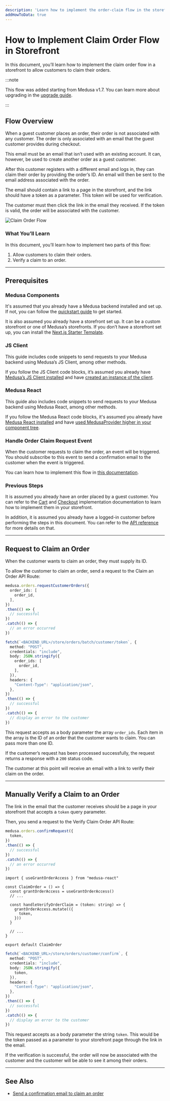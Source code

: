 ```yaml
---
description: 'Learn how to implement the order-claim flow in the storefront. This includes allowing customers to claim their orders, and verify a claim to an order.'
addHowToData: true
---
```



# How to Implement Claim Order Flow in Storefront

In this document, you’ll learn how to implement the claim order flow in a storefront to allow customers to claim their orders.

:::note

This flow was added starting from Medusa v1.7. You can learn more about upgrading in the [upgrade guide](../../../upgrade-guides/medusa-core/1-7-0.md).

:::

## Flow Overview

When a guest customer places an order, their order is not associated with any customer. The order is only associated with an email that the guest customer provides during checkout.

This email must be an email that isn’t used with an existing account. It can, however, be used to create another order as a guest customer.

After this customer registers with a different email and logs in, they can claim their order by providing the order’s ID. An email will then be sent to the email address associated with the order.

The email should contain a link to a page in the storefront, and the link should have a token as a parameter. This token will be used for verification.

The customer must then click the link in the email they received. If the token is valid, the order will be associated with the customer.

![Claim Order Flow](https://res.cloudinary.com/dza7lstvk/image/upload/v1677782439/Medusa%20Docs/Diagrams/claim-order-workflow_m6oybo.jpg)

### What You’ll Learn

In this document, you’ll learn how to implement two parts of this flow:

1. Allow customers to claim their orders.
2. Verify a claim to an order.

---

## Prerequisites

### Medusa Components

It's assumed that you already have a Medusa backend installed and set up. If not, you can follow the [quickstart guide](../../../development/backend/install.mdx) to get started.

It is also assumed you already have a storefront set up. It can be a custom storefront or one of Medusa’s storefronts. If you don’t have a storefront set up, you can install the [Next.js Starter Template](../../../starters/nextjs-medusa-starter.mdx).

### JS Client

This guide includes code snippets to send requests to your Medusa backend using Medusa’s JS Client, among other methods.

If you follow the JS Client code blocks, it’s assumed you already have [Medusa’s JS Client installed](../../../js-client/overview.mdx) and have [created an instance of the client](../../../js-client/overview.mdx#configuration).

### Medusa React

This guide also includes code snippets to send requests to your Medusa backend using Medusa React, among other methods.

If you follow the Medusa React code blocks, it's assumed you already have [Medusa React installed](../../../medusa-react/overview.mdx) and have [used MedusaProvider higher in your component tree](../../../medusa-react/overview.mdx#usage).

### Handle Order Claim Request Event

When the customer requests to claim the order, an event will be triggered. You should subscribe to this event to send a confirmation email to the customer when the event is triggered.

You can learn how to implement this flow in [this documentation](../backend/handle-order-claim-event.md).

### Previous Steps

It is assumed you already have an order placed by a guest customer. You can refer to the [Cart](../../carts-and-checkout/storefront/implement-cart) and [Checkout](../../carts-and-checkout/storefront/implement-checkout-flow.mdx) implementation documentation to learn how to implement them in your storefront.

In addition, it is assumed you already have a logged-in customer before performing the steps in this document. You can refer to the [API reference](https://docs.medusajs.com/api/store#auth_postauth) for more details on that.

---

## Request to Claim an Order

When the customer wants to claim an order, they must supply its ID.

To allow the customer to claim an order, send a request to the Claim an Order API Route:

<Tabs groupId="request-type" isCodeTabs={true}>
<TabItem value="client" label="Medusa JS Client" default>

```ts
medusa.orders.requestCustomerOrders({
  order_ids: [
    order_id,
  ],
})
.then(() => {
  // successful
})
.catch(() => {
  // an error occurred
})
```

</TabItem>
<TabItem value="fetch" label="Fetch API">

```ts
fetch(`<BACKEND_URL>/store/orders/batch/customer/token`, {
  method: "POST",
  credentials: "include",
  body: JSON.stringify({
    order_ids: [
      order_id,
    ],
  }),
  headers: {
    "Content-Type": "application/json",
  },
})
.then(() => {
  // successful
})
.catch(() => {
  // display an error to the customer
})
```

</TabItem>
</Tabs>

This request accepts as a body parameter the array `order_ids`. Each item in the array is the ID of an order that the customer wants to claim. You can pass more than one ID.

If the customer’s request has been processed successfully, the request returns a response with a `200` status code.

The customer at this point will receive an email with a link to verify their claim on the order.

---

## Manually Verify a Claim to an Order

The link in the email that the customer receives should be a page in your storefront that accepts a `token` query parameter.

Then, you send a request to the Verify Claim Order API Route:

<Tabs groupId="request-type" isCodeTabs={true}>
<TabItem value="client" label="Medusa JS Client" default>

```ts
medusa.orders.confirmRequest({
  token,
})
.then(() => {
  // successful
})
.catch(() => {
  // an error occurred
})
```

</TabItem>
<TabItem value="medusa-react" label="Medusa React">

```tsx
import { useGrantOrderAccess } from "medusa-react"

const ClaimOrder = () => {
  const grantOrderAccess = useGrantOrderAccess()
  // ...

  const handleVerifyOrderClaim = (token: string) => {
    grantOrderAccess.mutate(({
      token,
    }))
  }

  // ...
}

export default ClaimOrder
```

</TabItem>
<TabItem value="fetch" label="Fetch API">

```ts
fetch(`<BACKEND_URL>/store/orders/customer/confirm`, {
  method: "POST",
  credentials: "include",
  body: JSON.stringify({
    token,
  }),
  headers: {
    "Content-Type": "application/json",
  },
})
.then(() => {
  // successful
})
.catch(() => {
  // display an error to the customer
})
```

</TabItem>
</Tabs>

This request accepts as a body parameter the string `token`. This would be the token passed as a parameter to your storefront page through the link in the email.

If the verification is successful, the order will now be associated with the customer and the customer will be able to see it among their orders.

---

## See Also

- [Send a confirmation email to claim an order](../backend/handle-order-claim-event.md)

